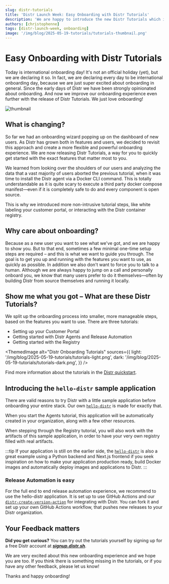 ```yaml
---
slug: distr-tutorials
title: 'Distr Launch Week: Easy Onboarding with Distr Tutorials'
description: 'We are happy to introduce the new Distr Tutorials which improves your onboarding experience.'
authors: [christophenne]
tags: [distr-launch-week, onboarding]
image: '/img/blog/2025-05-19-tutorials/tutorials-thumbnail.png'
---
```



# Easy Onboarding with Distr Tutorials

Today is international onboarding day! It's not an official holiday (yet), but we are declaring it so.
In fact, we are declaring every day to be international onboarding day, because we are just super excited about onboarding in general.
Since the early days of Distr we have been strongly opinionated about onboarding.
And now we improve our onboarding experience even further with the release of Distr Tutorials. We just love onboarding!

<!-- truncate -->

![thumbnail](/img/blog/2025-05-19-tutorials/tutorials-thumbnail.png)

## What is changing?

So far we had an onboarding wizard popping up on the dashboard of new users.
As Distr has grown both in features and users, we decided to revisit this approach and create a more flexible and powerful onboarding experience.
We are now releasing Distr Tutorials, a way for you to quickly get started with the exact features that matter most to you.

We learned from looking over the shoulders of our users and analyzing the data that a vast majority of users aborted the previous tutorial,
when it was time to install the Distr agent via a Docker CLI command.
This is totally understandable as it is quite scary to execute a third party docker compose manifest—even if it is completely safe to do and every component is open source.

This is why we introduced more non-intrusive tutorial steps, like white labeling your customer portal, or interacting with the Distr container registry.

## Why care about onboarding?

Because as a new user you want to see what we've got, and we are happy to show you.
But to that end, sometimes a few minimal one-time setup steps are required – and this is what we want to guide you through.
The goal is to get you up and running with the features you want to use, as quickly as possible.
In addition we also don't want to force you to talk to a human.
Although we are always happy to jump on a call and personally onboard you, we know that many users prefer to do it themselves—often by building Distr from source themselves and running it locally.

## Show me what you got – What are these Distr Tutorials?

We split up the onboarding process into smaller, more manageable steps, based on the features you want to use. There are three tutorials:

- Setting up your Customer Portal
- Getting started with Distr Agents and Release Automation
- Getting started with the Registry

<ThemedImage
  alt="Distr Onboarding Tutorials"
  sources={{
    light: '/img/blog/2025-05-19-tutorials/tutorials-light.png',
    dark: '/img/blog/2025-05-19-tutorials/tutorials-dark.png',
  }}
/>

Find more information about the tutorials in the [Distr quickstart](https://distr.sh/docs/getting-started/quickstart/).

## Introducing the `hello-distr` sample application

There are valid reasons to try Distr with a little sample application before onboarding your entire stack.
Our own [`hello-distr`](https://github.com/glasskube/hello-distr) is made for exactly that.

When you start the Agents tutorial, this application will be automatically created in your organization, along with a few other resources.

When stepping through the Registry tutorial, you will also work with the artifacts of this sample application, in order to have your very own registry filled with real artifacts.

:::tip
If your application is still on the earlier side, the [`hello-distr`](https://github.com/glasskube/hello-distr)
is also a great example using a Python backend and Next.js frontend if you seek inspiration on how to make your application production ready,
build Docker images and automatically deploy images and applications to Distr.
:::

### Release Automation is easy

For the full end to end release automation experience, we recommend to use the hello-distr application.
It is set up to use GitHub Actions and our [`distr-create-version-action`](https://github.com/marketplace/actions/distr-create-version) for integrating with Distr.
You can fork it and set up your own GitHub Actions workflow, that pushes new releases to your Distr organization.

## Your Feedback matters

**Did you get curious?**
You can try out the tutorials yourself by signing up for a free Distr account at [**_signup.distr.sh_**](https://signup.distr.sh/).

We are very excited about this new onboarding experience and we hope you are too.
If you think there is something missing in the tutorials, or if you have any other feedback, please let us know!

Thanks and happy onboarding!

<GlossaryCTA />
